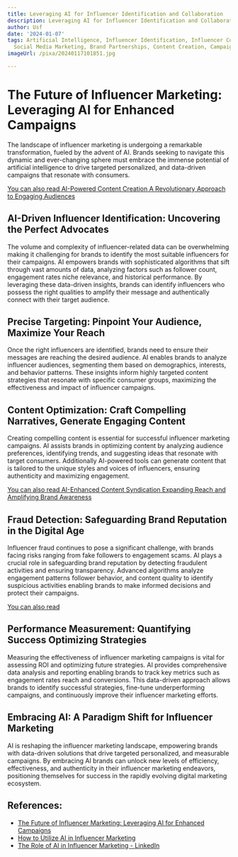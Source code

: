 ```yaml
---
title: Leveraging AI for Influencer Identification and Collaboration
description: Leveraging AI for Influencer Identification and Collaboration
author: Usf
date: '2024-01-07'
tags: Artificial Intelligence, Influencer Identification, Influencer Collaboration,
  Social Media Marketing, Brand Partnerships, Content Creation, Campaign Performance
imageUrl: /pixa/20240117101851.jpg

---
```

# The  Future of  Influencer Marketing:  Leveraging AI for Enhanced Campaigns

The landscape of influencer marketing is undergoing a remarkable transformation, fueled  by the advent of AI. Brands seeking to navigate this  dynamic and ever-changing sphere must embrace the immense potential of artificial intelligence to drive targeted personalized, and data-driven campaigns that resonate with consumers.

[You can also  read AI-Powered Content Creation A Revolutionary Approach to Engaging Audiences](AI-Powered%20Content%20Creation%20A%20Revolutionary%20Approach%20to%20Engaging%20Audiences)


## AI-Driven Influencer Identification: Uncovering the Perfect Advocates

The volume and complexity  of influencer-related data can be overwhelming making it challenging for brands to identify the  most suitable influencers for their  campaigns. AI empowers brands with sophisticated  algorithms that sift through vast amounts of data, analyzing factors  such as follower count, engagement rates niche relevance, and historical performance. By leveraging these data-driven insights,  brands can identify influencers  who possess the right qualities to amplify  their message and authentically connect with their target audience.

## Precise Targeting: Pinpoint Your Audience, Maximize Your Reach

Once the right influencers are identified, brands  need to ensure their messages are reaching the desired audience. AI enables brands to  analyze influencer audiences, segmenting them  based  on demographics, interests, and behavior patterns. These insights inform highly targeted content strategies  that resonate with specific  consumer groups, maximizing the effectiveness and  impact of influencer campaigns.

## Content Optimization: Craft Compelling Narratives, Generate Engaging  Content

Creating compelling content is essential for successful influencer marketing campaigns. AI  assists brands in optimizing  content by analyzing  audience preferences, identifying trends, and suggesting ideas that resonate with target consumers. Additionally AI-powered tools can generate content that is tailored  to the unique styles and voices of influencers, ensuring authenticity and maximizing engagement.

[You can  also read AI-Enhanced  Content Syndication Expanding Reach and Amplifying Brand Awareness](AI-Enhanced%20Content%20Syndication%20Expanding%20Reach%20and%20Amplifying%20Brand%20Awareness)


## Fraud Detection: Safeguarding Brand Reputation in the Digital Age

Influencer fraud continues to  pose a significant challenge, with brands facing risks ranging from fake followers to engagement scams. AI plays a crucial role in safeguarding brand reputation  by detecting fraudulent  activities and ensuring transparency. Advanced  algorithms analyze engagement patterns follower behavior, and content quality  to identify suspicious activities enabling brands to make informed  decisions and protect their campaigns.

[You can also read ]()


## Performance Measurement: Quantifying Success Optimizing Strategies

Measuring the effectiveness  of influencer marketing campaigns is vital for assessing ROI  and optimizing future strategies. AI  provides comprehensive  data analysis and reporting enabling brands to track  key metrics such as engagement rates reach and conversions. This data-driven approach  allows brands  to identify successful strategies, fine-tune underperforming campaigns, and continuously improve their influencer marketing  efforts.

## Embracing AI: A Paradigm Shift for Influencer Marketing

AI  is reshaping the influencer  marketing landscape, empowering brands with data-driven solutions that drive targeted personalized, and measurable campaigns. By embracing AI brands  can unlock new levels of efficiency, effectiveness, and authenticity in their influencer marketing endeavors, positioning  themselves for success in the rapidly evolving digital marketing ecosystem.

## References:
- [The Future of Influencer Marketing: Leveraging AI for Enhanced Campaigns](https://influencity.com/blog/en/the-future-of-influencer-marketing-leveraging-ai-for-enhanced-campaigns)
- [How to Utilize AI in Influencer Marketing](https://seovendor.co/how-to-utilize-ai-in-influencer-marketing/)
- [The Role of AI in Influencer Marketing - LinkedIn](https://www.linkedin.com/pulse/role-ai-influencer-marketing-sophia-celestina-apenkro)
